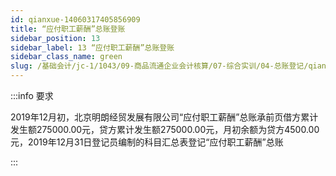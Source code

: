 ```yaml
---
id: qianxue-14060317405856909
title: “应付职工薪酬”总账登账
sidebar_position: 13
sidebar_label: 13 “应付职工薪酬”总账登账
sidebar_class_name: green
slug: /基础会计/jc-1/1043/09-商品流通企业会计核算/07-综合实训/04-总账登记/qianxue-14060316483427032/qianxue-14060317405856909/“应付职工薪酬”总账登账
---
```


:::info 要求

2019年12月初，北京明朗经贸发展有限公司“应付职工薪酬”总账承前页借方累计发生额275000.00元，贷方累计发生额275000.00元，月初余额为贷方4500.00元，2019年12月31日登记员编制的科目汇总表登记“应付职工薪酬”总账

:::
